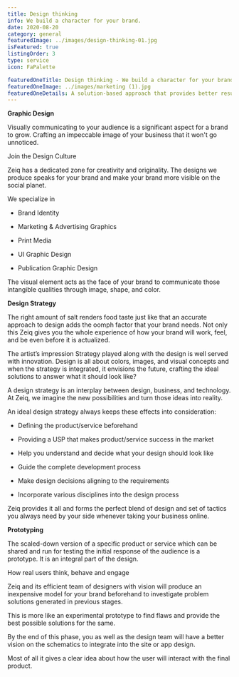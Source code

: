 ```yaml
---
title: Design thinking
info: We build a character for your brand.
date: 2020-08-20
category: general
featuredImage: ../images/design-thinking-01.jpg
isFeatured: true
listingOrder: 3
type: service
icon: FaPalette

featuredOneTitle: Design thinking - We build a character for your brand.
featuredOneImage: ../images/marketing (1).jpg
featuredOneDetails: A solution-based approach that provides better results in terms of the style and design element that represents you & your brand. It’s just like adding the right colours to your drawing to make it more appealing. You hand over the blank canvas and Zeiq considerably narrate your story via design.Brand identity, App design, Web design name it, we offer an array of facilities that suits you.
---
```


**Graphic Design**

Visually communicating to your audience is a significant aspect for a brand to grow. Crafting an impeccable image of your business that it won't go unnoticed.

Join the Design Culture

Zeiq has a dedicated zone for creativity and originality. The designs we produce speaks for your brand and make your brand more visible on the social planet.

We specialize in

- Brand Identity

- Marketing & Advertising Graphics

- Print Media

- UI Graphic Design

- Publication Graphic Design

The visual element acts as the face of your brand to communicate those intangible qualities through image, shape, and color.

**Design Strategy**

The right amount of salt renders food taste just like that an accurate approach to design adds the oomph factor that your brand needs. Not only this Zeiq gives you the whole experience of how your brand will work, feel, and be even before it is actualized.

The artist’s impression
Strategy played along with the design is well served with innovation. Design is all about colors, images, and visual concepts and when the strategy is integrated, it envisions the future, crafting the ideal solutions to answer what it should look like?

A design strategy is an interplay between design, business, and technology. At Zeiq, we imagine the new possibilities and turn those ideas into reality.

An ideal design strategy always keeps these effects into consideration:

- Defining the product/service beforehand

- Providing a USP that makes product/service success in the market

- Help you understand and decide what your design should look like

- Guide the complete development process

- Make design decisions aligning to the requirements

- Incorporate various disciplines into the design process

Zeiq provides it all and forms the perfect blend of design and set of tactics you always need by your side whenever taking your business online.

**Prototyping**

The scaled-down version of a specific product or service which can be shared and run for testing the initial response of the audience is a prototype. It is an integral part of the design.

How real users think, behave and engage

Zeiq and its efficient team of designers with vision will produce an inexpensive model for your brand beforehand to investigate problem solutions generated in previous stages.

This is more like an experimental prototype to find flaws and provide the best possible solutions for the same.

By the end of this phase, you as well as the design team will have a better vision on the schematics to integrate into the site or app design.

Most of all it gives a clear idea about how the user will interact with the final product.
